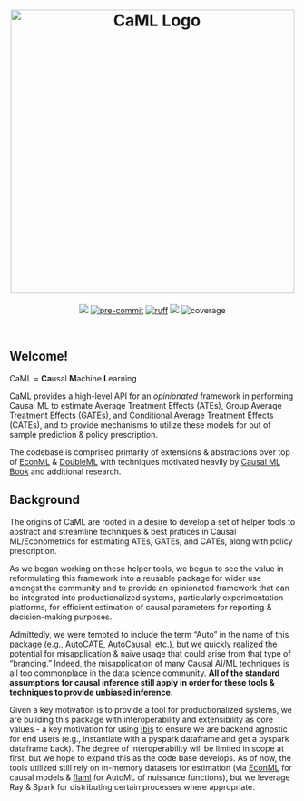 <center>
<h1>
<img src="assets/main_logo.svg" align="center" alt="CaML Logo" height="auto" width=500px/>
</h1>
</center>

<center>
![](https://img.shields.io/badge/version-0.0.0.dev3-purple)
[![pre-commit](https://img.shields.io/badge/pre--commit-enabled-brightgreen?logo=pre-commit&logoColor=white)](https://github.com/pre-commit/pre-commit)
[![ruff](https://img.shields.io/endpoint?url=https://raw.githubusercontent.com/astral-sh/ruff/main/assets/badge/v2.json)](https://github.com/astral-sh/ruff)
![](https://img.shields.io/badge/Lifecycle-Experimental-blue?style=flat)
![coverage](../assets/coverage.svg)
</center>

<br>

## Welcome!

CaML = **Ca**usal **M**achine **L**earning

CaML provides a high-level API for an *opinionated* framework in performing Causal ML to estimate Average Treatment Effects (ATEs), Group Average Treatment Effects (GATEs), and Conditional Average Treatment Effects (CATEs), and to provide mechanisms to utilize these models for out of sample prediction & policy prescription. 

The codebase is comprised primarily of extensions & abstractions over top of [EconML](https://github.com/py-why/EconML) & [DoubleML](https://docs.doubleml.org/stable/api/generated/doubleml.datasets.make_confounded_irm_data.html#doubleml.datasets.make_confounded_irm_data) with techniques motivated heavily by [Causal ML Book](https://causalml-book.org/) and additional research. 

## Background
The origins of CaML are rooted in a desire to develop a set of helper tools to abstract and streamline techniques & best pratices in Causal ML/Econometrics for estimating ATEs, GATEs, and CATEs, along with policy prescription.   

As we began working on these helper tools, we begun to see the value in reformulating this framework into a reusable package for wider use amongst the community and to provide an opinionated framework that can be integrated into productionalized systems, particularly experimentation platforms, for efficient estimation of causal parameters for reporting & decision-making purposes.

Admittedly, we were tempted to include the term "Auto" in the name of this package (e.g., AutoCATE, AutoCausal, etc.), but we quickly realized the potential for misapplication & naive usage that could arise from that type of "branding." Indeed, the misapplication of many Causal AI/ML techniques is all too commonplace in the data science community. **All of the standard assumptions for causal inference still apply in order for these tools & techniques to provide unbiased inference.**

Given a key motivation is to provide a tool for productionalized systems, we are building this package with interoperability and extensibility as core values - a key motivation for using [Ibis](https://ibis-project.org/) to ensure we are backend agnostic for end users (e.g., instantiate with a pyspark dataframe and get a pyspark dataframe back). The degree of interoperability will be limited in scope at first, but we hope to expand this as the code base develops. As of now, the tools utilized still rely on in-memory datasets for estimation (via [EconML](https://github.com/py-why/EconML) for causal models & [flaml](https://microsoft.github.io/FLAML/) for AutoML of nuissance functions), but we leverage Ray & Spark for distributing certain processes where appropriate.  